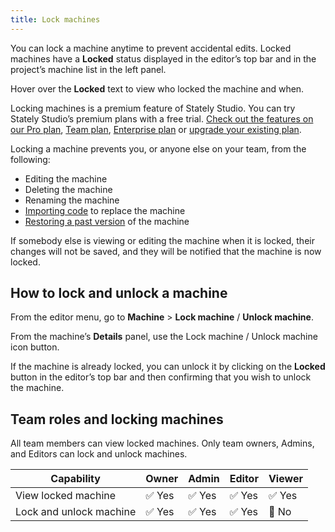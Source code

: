 ```yaml
---
title: Lock machines
---
```



You can lock a machine anytime to prevent accidental edits. Locked machines have a <Lock size={18} /> **Locked** status displayed in the editor’s top bar and in the project’s machine list in the left panel.

Hover over the <Lock size={18} /> **Locked** text to view who locked the machine and when.

<Callout>

Locking machines is a premium feature of Stately Studio. You can try Stately Studio’s premium plans with a free trial. [Check out the features on our Pro plan](studio-pro-plan.mdx), [Team plan](studio-team-plan.mdx), [Enterprise plan](studio-enterprise-plan.mdx) or [upgrade your existing plan](https://stately.ai/registry/billing).

</Callout>

Locking a machine prevents you, or anyone else on your team, from the following:

- Editing the machine
- Deleting the machine
- Renaming the machine
- [Importing code](import-from-code.mdx) to replace the machine
- [Restoring a past version](versions.mdx) of the machine

If somebody else is viewing or editing the machine when it is locked, their changes will not be saved, and they will be notified that the machine is now locked.

## How to lock and unlock a machine

From the editor menu, go to **Machine** > <Unlock size={18} /> **Lock machine** / <Lock size={18} /> **Unlock machine**.

From the machine’s <Info size={18} /> **Details** panel, use the <Unlock size={18} /> Lock machine / <Lock size={18} /> Unlock machine icon button.

If the machine is already locked, you can unlock it by clicking on the **Locked** button in the editor’s top bar and then confirming that you wish to unlock the machine.

## Team roles and locking machines

All team members can view locked machines. Only team owners, Admins, and Editors can lock and unlock machines.

| Capability              | Owner  | Admin  | Editor | Viewer |
| ----------------------- | ------ | ------ | ------ | ------ |
| View locked machine     | ✅ Yes | ✅ Yes | ✅ Yes | ✅ Yes |
| Lock and unlock machine | ✅ Yes | ✅ Yes | ✅ Yes | 🚫 No  |
